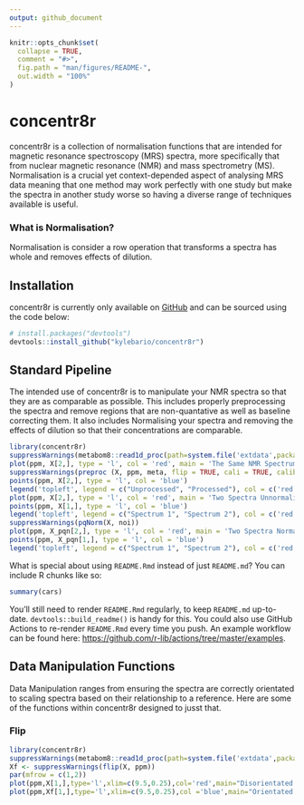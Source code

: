 ```yaml
---
output: github_document
---
```


<!-- README.md is generated from README.Rmd. Please edit that file -->

```r
knitr::opts_chunk$set(
  collapse = TRUE,
  comment = "#>",
  fig.path = "man/figures/README-",
  out.width = "100%"
)
```

# concentr8r

<!-- badges: start -->
<!-- badges: end -->

concentr8r is a collection of normalisation functions that are intended for magnetic resonance spectroscopy (MRS) spectra, more specifically that from nuclear magnetic resonance (NMR) and mass spectrometry (MS). Normalisation is a crucial yet context-depended aspect of analysing MRS data meaning that one method may work perfectly with one study but make the spectra in another study worse so having a diverse range of techniques available is useful.

### What is Normalisation?

Normalisation is consider a row operation that transforms a spectra has whole and removes effects of dilution.

## Installation

<!-- You can install the released version of concentr8r from [CRAN](https://CRAN.R-project.org) with: -->

<!-- ``` r-->
<!-- install.packages("concentr8r")-->
<!-- ```-->

concentr8r is currently only available on [GitHub](https://github.com/) and can be sourced using the code below:

``` r
# install.packages("devtools")
devtools::install_github("kylebario/concentr8r")
```
## Standard Pipeline

The intended use of concentr8r is to manipulate your NMR spectra so that they are as comparable as possible. This includes properly preprocessing the spectra and remove regions that are non-quantative as well as baseline correcting them. It also includes Normalising your spectra and removing the effects of dilution so that their concentrations are comparable.

```r
library(concentr8r)
suppressWarnings(metabom8::read1d_proc(path=system.file('extdata',package='concentr8r'),exp_type=list(exp=c("PROF_URINE_NOESY"))))
plot(ppm, X[2,], type = 'l', col = 'red', main = 'The Same NMR Spectrum (Processed vs. Non Processed)', xlab = 'Chemical Shift (ppm)', ylab = 'Intensity', xlim = c(10,-1))
suppressWarnings(preproc (X, ppm, meta, flip = TRUE, cali = TRUE, calib = 'tsp'))
points(ppm, X[2,], type = 'l', col = 'blue')
legend('topleft', legend = c("Unprocessed", "Processed"), col = c('red', 'blue'), lty = 1)
plot(ppm, X[2,], type = 'l', col = 'red', main = 'Two Spectra Unnormalised', xlab = 'Chemical Shift (ppm)', ylab = 'Intensity', xlim = c(9.5,0.25))
points(ppm, X[1,], type = 'l', col = 'blue')
legend('topleft', legend = c("Spectrum 1", "Spectrum 2"), col = c('red', 'blue'), lty = 1)
suppressWarnings(pqNorm(X, noi))
plot(ppm, X_pqn[2,], type = 'l', col = 'red', main = 'Two Spectra Normalised', xlab = 'Chemical Shift (ppm)', ylab = 'Intensity', xlim = c(9.5,0.25))
points(ppm, X_pqn[1,], type = 'l', col = 'blue')
legend('topleft', legend = c("Spectrum 1", "Spectrum 2"), col = c('red', 'blue'), lty = 1)
```

What is special about using `README.Rmd` instead of just `README.md`? You can include R chunks like so:

```r
summary(cars)
```

You'll still need to render `README.Rmd` regularly, to keep `README.md` up-to-date. `devtools::build_readme()` is handy for this. You could also use GitHub Actions to re-render `README.Rmd` every time you push. An example workflow can be found here: <https://github.com/r-lib/actions/tree/master/examples>.

## Data Manipulation Functions

Data Manipulation ranges from ensuring the spectra are correctly orientated to scaling spectra based on their relationship to a reference. Here are some of the functions within concentr8r designed to jusst that.

### Flip

```r
library(concentr8r)
suppressWarnings(metabom8::read1d_proc(path=system.file('extdata',package='concentr8r'),exp_type=list(exp=c("PROF_URINE_NOESY"))))
Xf <- suppressWarnings(flip(X, ppm))
par(mfrow = c(1,2))
plot(ppm,X[1,],type='l',xlim=c(9.5,0.25),col='red',main="Disorientated NMR Spectrum",ylab="X")
plot(ppm,Xf[1,],type='l',xlim=c(9.5,0.25),col ='blue',main="Orientated NMR Spectrum",ylab="Xf")
```


